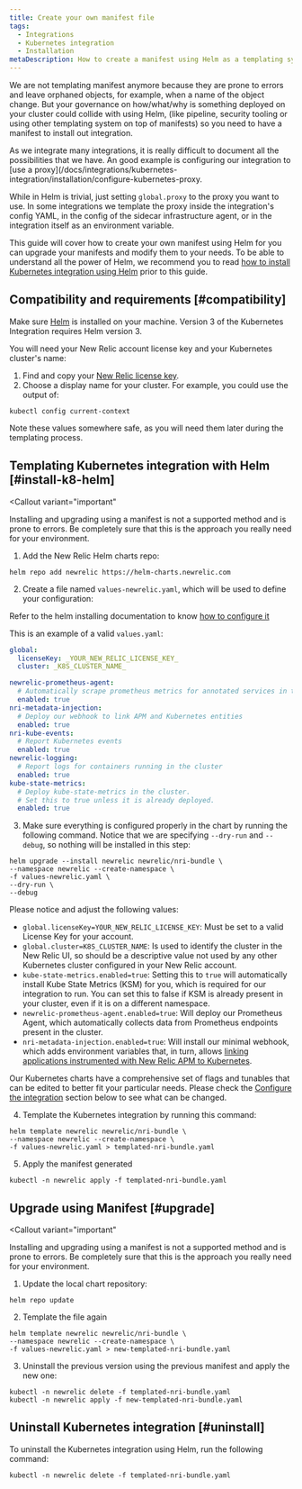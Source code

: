 ```yaml
---
title: Create your own manifest file
tags:
  - Integrations
  - Kubernetes integration
  - Installation
metaDescription: How to create a manifest using Helm as a templating system
---
```


We are not templating manifest anymore because they are prone to errors and leave orphaned objects, for example, when a name
of the object change. But your governance on how/what/why is something deployed on your cluster could collide with using Helm,
(like pipeline, security tooling or using other templating system on top of manifests) so you need to have a manifest to
install out integration.

As we integrate many integrations, it is really difficult to document all the possibilities that we have. An good example is
configuring our integration to [use a proxy](/docs/integrations/kubernetes-integration/installation/configure-kubernetes-proxy.

While in Helm is trivial, just setting `global.proxy` to the proxy you want to use. In some integrations we template the proxy
inside the integration's config YAML, in the config of the sidecar infrastructure agent, or in the integration itself as
an environment variable.

This guide will cover how to create your own manifest using Helm for you can upgrade your manifests and modify them to your
needs. To be able to understand all the power of Helm, we recommend you to read [how to install Kubernetes integration using Helm](http://localhost:8000/docs/kubernetes-pixie/kubernetes-integration/installation/install-kubernetes-integration-using-helm)
prior to this guide.

## Compatibility and requirements [#compatibility]

Make sure [Helm](https://github.com/helm/helm#install) is installed on your machine. Version 3 of the Kubernetes Integration requires Helm version 3.

You will need your New Relic account license key and your Kubernetes cluster's name:

1. Find and copy your [New Relic license key](/docs/accounts/install-new-relic/account-setup/license-key).
2. Choose a display name for your cluster. For example, you could use the output of:

```shell
kubectl config current-context
```

Note these values somewhere safe, as you will need them later during the templating process.

## Templating Kubernetes integration with Helm [#install-k8-helm]

<Callout
  variant="important"
>
  Installing and upgrading using a manifest is not a supported method and is prone to errors. Be completely sure that this is the approach
  you really need for your environment.
</Callout>

1. Add the New Relic Helm charts repo:

```shell
helm repo add newrelic https://helm-charts.newrelic.com
```

2. Create a file named `values-newrelic.yaml`, which will be used to define your configuration:

Refer to the helm installing documentation to know [how to configure it](https://docs.newrelic.com/docs/kubernetes-pixie/kubernetes-integration/installation/install-kubernetes-integration-using-helm/#configure)

This is an example of a valid `values.yaml`:

```yaml
global:
  licenseKey: _YOUR_NEW_RELIC_LICENSE_KEY_
  cluster: _K8S_CLUSTER_NAME_

newrelic-prometheus-agent:
  # Automatically scrape prometheus metrics for annotated services in the cluster
  enabled: true
nri-metadata-injection:
  # Deploy our webhook to link APM and Kubernetes entities
  enabled: true
nri-kube-events:
  # Report Kubernetes events
  enabled: true
newrelic-logging:
  # Report logs for containers running in the cluster
  enabled: true
kube-state-metrics:
  # Deploy kube-state-metrics in the cluster.
  # Set this to true unless it is already deployed.
  enabled: true
```

3. Make sure everything is configured properly in the chart by running the following command. Notice that we are specifying `--dry-run` and `--debug`, so nothing will be installed in this step:

```shell
helm upgrade --install newrelic newrelic/nri-bundle \
--namespace newrelic --create-namespace \
-f values-newrelic.yaml \
--dry-run \
--debug
```

Please notice and adjust the following values:

* `global.licenseKey=YOUR_NEW_RELIC_LICENSE_KEY`: Must be set to a valid License Key for your account.
* `global.cluster=K8S_CLUSTER_NAME`: Is used to identify the cluster in the New Relic UI, so should be a descriptive value not used by any other Kubernetes cluster configured in your New Relic account.
* `kube-state-metrics.enabled=true`: Setting this to `true` will automatically install Kube State Metrics (KSM) for you, which is required for our integration to run. You can set this to false if KSM is already present in your cluster, even if it is on a different namespace.
* `newrelic-prometheus-agent.enabled=true`: Will deploy our Prometheus Agent, which automatically collects data from Prometheus endpoints present in the cluster.
* `nri-metadata-injection.enabled=true`: Will install our minimal webhook, which adds environment variables that, in turn, allows [linking applications instrumented with New Relic APM to Kubernetes](/docs/kubernetes-pixie/kubernetes-integration/link-your-applications/link-your-applications-kubernetes).

Our Kubernetes charts have a comprehensive set of flags and tunables that can be edited to better fit your particular needs. Please check the [Configure the integration](#configure) section below to see what can be changed.

4. Template the Kubernetes integration by running this command:

```shell
helm template newrelic newrelic/nri-bundle \
--namespace newrelic --create-namespace \
-f values-newrelic.yaml > templated-nri-bundle.yaml
```

5. Apply the manifest generated

```shell
kubectl -n newrelic apply -f templated-nri-bundle.yaml
```

## Upgrade using Manifest [#upgrade]

<Callout
  variant="important"
>
  Installing and upgrading using a manifest is not a supported method and is prone to errors. Be completely sure that this is the approach
  you really need for your environment.
</Callout>

1. Update the local chart repository:

```shell
helm repo update
```

2. Template the file again

```shell
helm template newrelic newrelic/nri-bundle \
--namespace newrelic --create-namespace \
-f values-newrelic.yaml > new-templated-nri-bundle.yaml
```

3. Uninstall the previous version using the previous manifest and apply the new one:
```
kubectl -n newrelic delete -f templated-nri-bundle.yaml
kubectl -n newrelic apply -f new-templated-nri-bundle.yaml
```

## Uninstall Kubernetes integration [#uninstall]

To uninstall the Kubernetes integration using Helm, run the following command:

```shell
kubectl -n newrelic delete -f templated-nri-bundle.yaml
```
